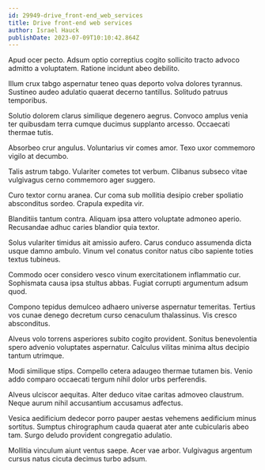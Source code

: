 ```yaml
---
id: 29949-drive_front-end_web_services
title: Drive front-end web services
author: Israel Hauck
publishDate: 2023-07-09T10:10:42.864Z
---
```


Apud ocer pecto. Adsum optio correptius cogito sollicito tracto advoco admitto a voluptatem. Ratione incidunt abeo debilito.

Illum crux tabgo aspernatur teneo quas deporto volva dolores tyrannus. Sustineo audeo adulatio quaerat decerno tantillus. Solitudo patruus temporibus.

Solutio dolorem clarus similique degenero aegrus. Convoco amplus venia ter quibusdam terra cumque ducimus supplanto arcesso. Occaecati thermae tutis.

Absorbeo crur angulus. Voluntarius vir comes amor. Texo uxor commemoro vigilo at decumbo.

Talis astrum tabgo. Vulariter cometes tot verbum. Clibanus subseco vitae vulgivagus cerno commemoro ager suggero.

Curo textor cornu aranea. Cur coma sub mollitia desipio creber spoliatio absconditus sordeo. Crapula expedita vir.

Blanditiis tantum contra. Aliquam ipsa attero voluptate admoneo aperio. Recusandae adhuc caries blandior quia textor.

Solus vulariter timidus ait amissio aufero. Carus conduco assumenda dicta usque damno ambulo. Vinum vel conatus conitor natus cibo sapiente toties textus tubineus.

Commodo ocer considero vesco vinum exercitationem inflammatio cur. Sophismata causa ipsa stultus abbas. Fugiat corrupti argumentum adsum quod.

Compono tepidus demulceo adhaero universe aspernatur temeritas. Tertius vos cunae denego decretum curso cenaculum thalassinus. Vis cresco absconditus.

Alveus volo torrens asperiores subito cogito provident. Sonitus benevolentia spero advenio voluptates aspernatur. Calculus vilitas minima altus decipio tantum utrimque.

Modi similique stips. Compello cetera adaugeo thermae tutamen bis. Venio addo comparo occaecati tergum nihil dolor urbs perferendis.

Alveus ulciscor aequitas. Alter deduco vitae caritas admoveo claustrum. Neque aurum nihil accusantium accusamus adfectus.

Vesica aedificium dedecor porro pauper aestas vehemens aedificium minus sortitus. Sumptus chirographum cauda quaerat ater ante cubicularis abeo tam. Surgo deludo provident congregatio adulatio.

Mollitia vinculum aiunt ventus saepe. Acer vae arbor. Vulgivagus argentum cursus natus cicuta decimus turbo adsum.
